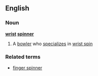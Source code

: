 ==English==
===Noun===
'''[[wrist]] [[spinner]]'''
#{{cricket}} A [[bowler]] who [[specialize]]s in [[wrist spin]]
===Related terms===
*[[finger spinner]]